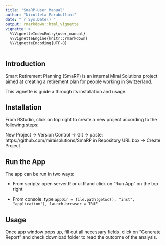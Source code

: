 ```yaml
---
title: "SmaRP-User Manual"
author: "Nicolleta Farabullini"
date: "`r Sys.Date()`"
output: rmarkdown::html_vignette
vignette: >
  %\VignetteIndexEntry{user_manual}
  %\VignetteEngine{knitr::rmarkdown}
  %\VignetteEncoding{UTF-8}
---
```


## Introduction

Smart Retirement Planning (SmaRP) is an internal Mirai Solutions project aimed at creating a retirement plan for people working in Switzerland. 

This vignette is guide a through its installation and usage. 

## Installation

From RStudio, click on top right to create a new project according to the following steps: 

New Project -> Version Control -> Git -> paste: https://github.com/miraisolutions/SmaRP in Repository URL box -> Create Project

## Run the App

The app can be run in two ways: 

- From scripts: open server.R or ui.R and click on "Run App" on the top right

- From console: type `appDir = file.path(getwd(), "inst", "application"), launch.browser = TRUE`
    
## Usage

Once app window pops up, fill out all necessary fields, click on "Generate Report" and check download folder to read the outcome of the analysis.
